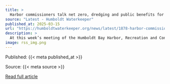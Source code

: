 ```yaml
---
title: >
  Harbor commissioners talk net zero, dredging and public benefits for offshore wind
source: "Latest - Humboldt Waterkeeper"
published_at: 2025-03-15
url: "https://humboldtwaterkeeper.org/news/latest/1878-harbor-commissioners-talk-net-zero-dredging-and-public-benefits-for-offshore-wind"
description: >
  At this week’s meeting of the Humboldt Bay Harbor, Recreation and Conservation District’s Board of Commissioners, the board met with staff and consultants to hear updates on the Humboldt Bay Offshore Wind Heavy Lift Marine Terminal Project — a redevelopment project that will re-envision a significant portion of the Samoa Peninsula as a 180-acre multi-use port to support California’s offshore wind development.Among those items featured on the agenda were an update on the project’s emissions goals, a technical presentation on dredging and material removal associated with the project and an overhaul of the adjacent trail infrastructure and Woodley Island’s fishing and boating facilities to be improved with funding from the project.Achieving net zeroScott Lagueux of infrastructure consulting firm Moffatt &amp; Nichol, presented on the project’s “Green Terminal Roadmap,” a framework that is being designed to bring the project into alignment with the goal of net zero carbon emissions.“Your desire is to achieve net zero at this port, and certainly it’s a great goal and one that we look forward to helping you achieve through this analysis and through … incremental implementation of technologies and other approaches that will help you get to that point,” Lagueux said.Lagueux presented a number of options that will be finalized over the next several months and noted several possible scenarios with regard to the cost and the timing of the project. Ultimately, he said, the roadmap would provide the district with “a series of decision-making matrices” and a “menu of technologies” that can help achieve the goal of a zero-emission project.Keep Reading
image: rss_img.png
---
```



  Published: {{< meta published_at >}}
  

  Source: {{< meta source >}}
  

  [Read full article]({{< meta url >}}){target='blank'}
  


